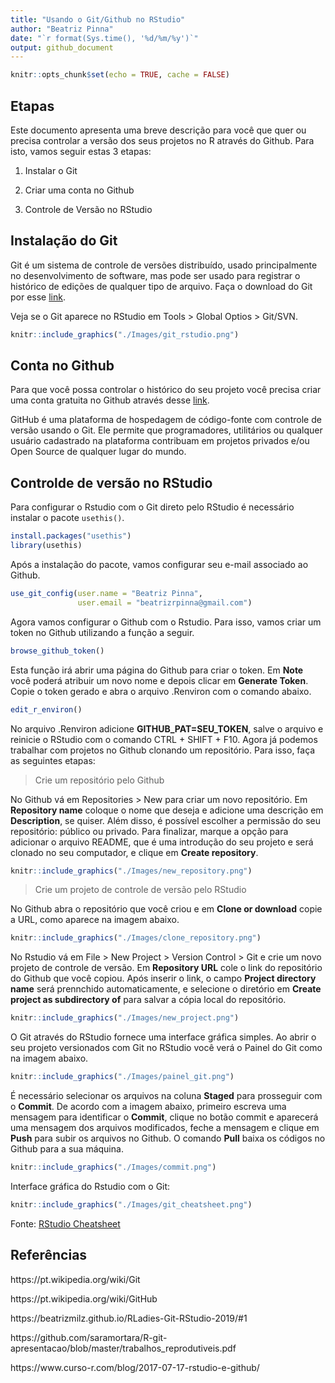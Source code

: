 ```yaml
---
title: "Usando o Git/Github no RStudio"
author: "Beatriz Pinna"
date: "`r format(Sys.time(), '%d/%m/%y')`"
output: github_document
---
```


```r
knitr::opts_chunk$set(echo = TRUE, cache = FALSE)
```

## Etapas

Este documento apresenta uma breve descrição para você que quer ou precisa controlar a versão dos seus projetos no R através do Github. Para isto, vamos seguir estas 3 etapas:

1. Instalar o Git

2. Criar uma conta no Github

3. Controle de Versão no RStudio


## Instalação do Git

Git é um sistema de controle de versões distribuído, usado principalmente no desenvolvimento de software, mas pode ser usado para registrar o histórico de edições de qualquer tipo de arquivo. Faça o download do Git por esse [link](https://git-scm.com/downloads).

Veja se o Git aparece no RStudio em Tools > Global Optios > Git/SVN.
 
```r
knitr::include_graphics("./Images/git_rstudio.png")
```



## Conta no Github

Para que você possa controlar o histórico do seu projeto você precisa criar uma conta gratuita no Github através desse [link](https://github.com/).

GitHub é uma plataforma de hospedagem de código-fonte com controle de versão usando o Git. Ele permite que programadores, utilitários ou qualquer usuário cadastrado na plataforma contribuam em projetos privados e/ou Open Source de qualquer lugar do mundo.

## Controlde de versão no RStudio

Para configurar o Rstudio com o Git direto pelo RStudio é necessário instalar o pacote `usethis()`. 

```r
install.packages("usethis")
library(usethis)
```


Após a instalação do pacote, vamos configurar seu e-mail associado ao Github.

```r
use_git_config(user.name = "Beatriz Pinna", 
               user.email = "beatrizrpinna@gmail.com") 
```


Agora vamos configurar o Github com o Rstudio. Para isso, vamos criar um token no Github utilizando a função a seguir. 

```r
browse_github_token()
```

Esta função irá abrir uma página do Github para criar o token. Em **Note** você poderá atribuir um novo nome e depois clicar em **Generate Token**. Copie o token gerado e abra o arquivo .Renviron com o comando abaixo.

```r
edit_r_environ()
```

No arquivo .Renviron adicione **GITHUB_PAT=SEU_TOKEN**, salve o arquivo e reinicie o RStudio com o comando CTRL + SHIFT + F10. Agora já podemos trabalhar com projetos no Github clonando um repositório. Para isso, faça as seguintes etapas:

> Crie um repositório pelo Github

No Github vá em Repositories > New para criar um novo repositório. Em **Repository name** coloque o nome que deseja e adicione uma descrição em **Description**, se quiser. Além disso, é possível escolher a permissão do seu repositório: público ou privado. Para finalizar, marque a opção para adicionar o arquivo README, que é uma introdução do seu projeto e será clonado no seu computador, e clique em **Create repository**.

```r
knitr::include_graphics("./Images/new_repository.png")
```


> Crie um projeto de controle de versão pelo RStudio


No Github abra o repositório que você criou e em **Clone or download** copie a URL, como aparece na imagem abaixo.

```r
knitr::include_graphics("./Images/clone_repository.png")
```

No Rstudio vá em File > New Project > Version Control > Git e crie um novo projeto de controle de versão. Em **Repository URL** cole o link do repositório do Github que você copiou. Após inserir o link, o campo **Project directory name** será prennchido automaticamente, e selecione o diretório em **Create project as subdirectory of** para salvar a cópia local do repositório. 

```r
knitr::include_graphics("./Images/new_project.png")
```


O Git através do RStudio fornece uma interface gráfica simples. Ao abrir o seu projeto versionados com Git no RStudio você verá o Painel do Git como na imagem abaixo.

```r
knitr::include_graphics("./Images/painel_git.png")
```


É necessário selecionar os arquivos na coluna **Staged** para prosseguir com o **Commit**. De acordo com a imagem abaixo, primeiro escreva uma mensagem para identificar o **Commit**, clique no botão commit e aparecerá uma mensagem dos arquivos modificados, feche a mensagem e clique em **Push** para subir os arquivos no Github. O comando **Pull** baixa os códigos no Github para a sua máquina.

```r
knitr::include_graphics("./Images/commit.png")
```


Interface gráfica do Rstudio com o Git:

```r
knitr::include_graphics("./Images/git_cheatsheet.png")
```
Fonte: [RStudio Cheatsheet](https://rstudio.com/wp-content/uploads/2016/03/rstudio-IDE-cheatsheet-portuguese.pdf)


## Referências

https://pt.wikipedia.org/wiki/Git

https://pt.wikipedia.org/wiki/GitHub

https://beatrizmilz.github.io/RLadies-Git-RStudio-2019/#1

https://github.com/saramortara/R-git-apresentacao/blob/master/trabalhos_reprodutiveis.pdf

https://www.curso-r.com/blog/2017-07-17-rstudio-e-github/